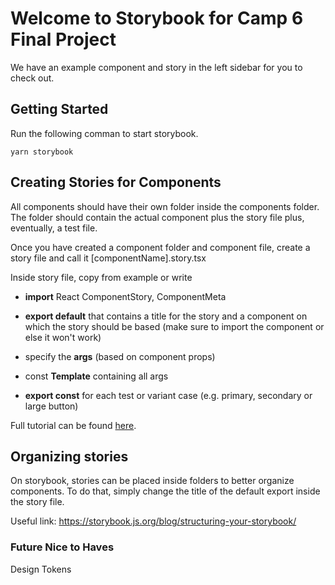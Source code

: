 
<Meta title="Introduction" />

# Welcome to Storybook for Camp 6 Final Project

We have an example component and story in the left sidebar for you to check out.

## Getting Started

Run the following comman to start storybook.

```
yarn storybook
```

## Creating Stories for Components

All components should have their own folder inside the components folder. The folder should contain the actual component plus the story file plus, eventually, a test file.

Once you have created a component folder and component file, create a story file and call it [componentName].story.tsx

Inside story file, copy from example or write

-   **import** React ComponentStory, ComponentMeta

-   **export default** that contains a title for the story and a component on which the story should be based (make sure to import the component or else it won't work)

-   specify the **args** (based on component props)

-   const **Template** containing all args

-   **export const** for each test or variant case (e.g. primary, secondary or large button)

Full tutorial can be found [here](https://storybook.js.org/tutorials/intro-to-storybook/react/en/simple-component/).

## Organizing stories

On storybook, stories can be placed inside folders to better organize components.
To do that, simply change the title of the default export inside the story file.

Useful link:
https://storybook.js.org/blog/structuring-your-storybook/

### Future Nice to Haves

Design Tokens
